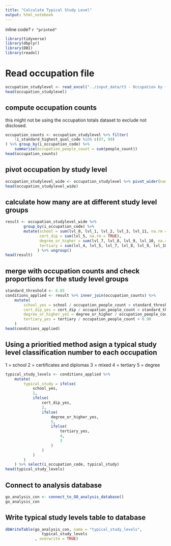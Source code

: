 ```yaml
---
title: "Calculate Typical Study Level"
output: html_notebook
---
```


inline code? `r "printed"`

```r
library(tidyverse)
library(dbplyr)
library(DBI)
library(readxl)
```


# Read occupation file
```r
occupation_studylevel <- read_excel("../input_data/t3 - Occupation by field of study - Checked.xlsx", sheet="Occupation by level totals", skip = 4)
head(occupation_studylevel)
```

## compute occupation counts

this might not be using the occupation totals dataset to exclude not disclosed.
```r
occupation_counts <- occupation_studylevel %>% filter(
    !i_standard_highest_qual_code %in% c(97, 99)
) %>% group_by(i_occupation_code) %>%
    summarise(occupation_people_count = sum(people_count))
head(occupation_counts)
```

## pivot occupation by study level
```r
occupation_studylevel_wide <- occupation_studylevel %>% pivot_wider(names_from = i_standard_highest_qual_code, names_prefix = "lvl_", values_from = people_count)
head(occupation_studylevel_wide)
```

## calculate how many are at different study level groups
```r
result <- occupation_studylevel_wide %>%
        group_by(i_occupation_code) %>%
        mutate(school = sum(lvl_0, lvl_1, lvl_2, lvl_3, lvl_11, na.rm = TRUE), 
               cert_dip = sum(lvl_5, na.rm = TRUE),
               degree_or_higher = sum(lvl_7, lvl_8, lvl_9, lvl_10, na.rm = TRUE), 
               tertiary = sum(lvl_4, lvl_5, lvl_7, lvl_8, lvl_9, lvl_10, na.rm = TRUE)
              ) %>% ungroup()
head(result)
```

## merge with occupation counts and check proportions for the study level groups
```r
standard_threshold <- 0.85
conditions_applied <- result %>% inner_join(occupation_counts) %>%
    mutate(
        school_yes = school / occupation_people_count > standard_threshold,
        cert_dip_yes = cert_dip / occupation_people_count > standard_threshold,
        degree_or_higher_yes = degree_or_higher / occupation_people_count > standard_threshold,
        tertiary_yes = tertiary / occupation_people_count > 0.90
    )
head(conditions_applied)
```

## Using a prioritied method asign a typical study level classification number to each occupation

1 = school
2 = certificates and diplomas
3 = mixed
4 = tertiary
5 = degree
```r
typical_study_levels <- conditions_applied %>%
    mutate(
        typical_study = ifelse(
            school_yes,
            1,
            ifelse(
                cert_dip_yes,
                2,
                ifelse(
                    degree_or_higher_yes,
                    5,
                    ifelse(
                        tertiary_yes,
                        4,
                        3
                    )
                )
            )
        )
    ) %>% select(i_occupation_code, typical_study)
head(typical_study_levels)
```

## Connect to analysis database

```r
go_analysis_con <- connect_to_GO_analysis_database()
go_analysis_con
```

## Write typical study levels table to database
```r
dbWriteTable(go_analysis_con, name = "typical_study_levels",  
                typical_study_levels
             , overwrite = TRUE)
```